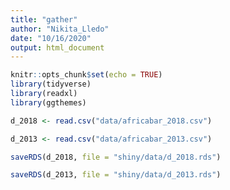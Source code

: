 ```yaml
---
title: "gather"
author: "Nikita_Lledo"
date: "10/16/2020"
output: html_document
---
```


```r
knitr::opts_chunk$set(echo = TRUE)
library(tidyverse)
library(readxl)
library(ggthemes)
```


```r
d_2018 <- read.csv("data/africabar_2018.csv")

d_2013 <- read.csv("data/africabar_2013.csv")

saveRDS(d_2018, file = "shiny/data/d_2018.rds")

saveRDS(d_2013, file = "shiny/data/d_2013.rds")

```



